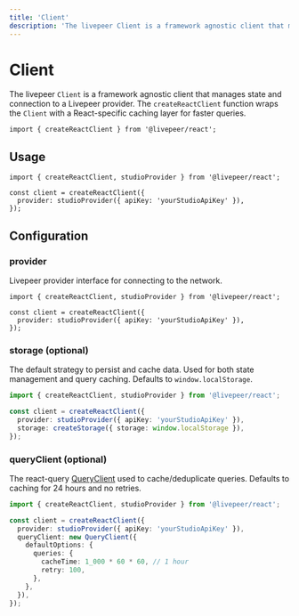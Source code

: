 ```yaml
---
title: 'Client'
description: 'The livepeer Client is a framework agnostic client that manages wallet connection state and configuration, such as: auto-connection, connectors, and ethers providers.'
---
```


# Client

The livepeer `Client` is a framework agnostic client that manages state and connection to a Livepeer provider. The `createReactClient` function
wraps the `Client` with a React-specific caching layer for faster queries.

```tsx
import { createReactClient } from '@livepeer/react';
```

## Usage

```tsx
import { createReactClient, studioProvider } from '@livepeer/react';

const client = createReactClient({
  provider: studioProvider({ apiKey: 'yourStudioApiKey' }),
});
```

## Configuration

### provider

Livepeer provider interface for connecting to the network.

```tsx {5}
import { createReactClient, studioProvider } from '@livepeer/react';

const client = createReactClient({
  provider: studioProvider({ apiKey: 'yourStudioApiKey' }),
});
```

### storage (optional)

The default strategy to persist and cache data. Used for both state management and query caching.
Defaults to `window.localStorage`.

```ts {6}
import { createReactClient, studioProvider } from '@livepeer/react';

const client = createReactClient({
  provider: studioProvider({ apiKey: 'yourStudioApiKey' }),
  storage: createStorage({ storage: window.localStorage }),
});
```

### queryClient (optional)

The react-query [QueryClient](https://tanstack.com/query/v4/docs/reference/QueryClient) used to cache/deduplicate queries. Defaults
to caching for 24 hours and no retries.

```ts {6-13}
import { createReactClient, studioProvider } from '@livepeer/react';

const client = createReactClient({
  provider: studioProvider({ apiKey: 'yourStudioApiKey' }),
  queryClient: new QueryClient({
    defaultOptions: {
      queries: {
        cacheTime: 1_000 * 60 * 60, // 1 hour
        retry: 100,
      },
    },
  }),
});
```
